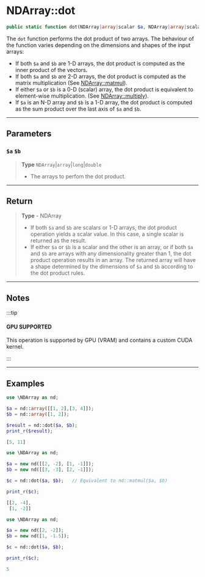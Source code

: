 
# NDArray::dot

```php
public static function dot(NDArray|array|scalar $a, NDArray|array|scalar $b): NDArray;
```
The `dot` function performs the dot product of two arrays. The behaviour of the function
varies depending on the dimensions and shapes of the input arrays:

- If both `$a` and `$b` are 1-D arrays, the dot product is computed as the inner product of the vectors.
- If both `$a` and `$b` are 2-D arrays, the dot product is computed as the matrix multiplication
(See <a href="/api/linear-algebra/ndarray-matmul">NDArray::matmul</a>).
- If either `$a` or `$b` is a 0-D (scalar) array, the dot product is equivalent to element-wise multiplication.
(See <a href="/api/mathematical-functions/ndarray-multiply">NDArray::multiply</a>).
- If `$a` is an N-D array and `$b` is a 1-D array, the dot product is computed as the
sum product over the last axis of `$a` and `$b`.

---

## Parameters

### `$a` `$b`
> **Type** `NDArray`|`array`|`long`|`double`
>- The arrays to perfom the dot product.


---

## Return

> **Type** - NDArray
>- If both `$a` and `$b` are scalars or 1-D arrays, the dot product operation yields a scalar value.
In this case, a single scalar is returned as the result.
>- If either `$a` or `$b` is a scalar and the other is an array, or if both `$a` and `$b` are arrays
with any dimensionality greater than 1, the dot product operation results in an array.
The returned array will have a shape determined by the dimensions of `$a` and `$b` according
to the dot product rules.


---

## Notes

:::tip

#### GPU SUPPORTED
This operation is supported by GPU (VRAM) and contains a custom CUDA kernel.

:::

---

## Examples

<Tabs>
<TabItem value="example1" label="Example 1" default>


```php
use \NDArray as nd;

$a = nd::array([[1, 2],[3, 4]]);
$b = nd::array([1, 2]);

$result = nd::dot($a, $b);
print_r($result);
```
```php
[5, 11]
```


</TabItem>
<TabItem value="example2" label="Example 2">


```php
use \NDArray as nd;

$a = new nd([[2, -2], [1, -1]]);
$b = new nd([[3, -3], [2, -1]]);

$c = nd::dot($a, $b);   // Equivalent to nd::matmul($a, $b)

print_r($c);
```
```php
[[2, -4],
 [1, -2]]
```

</TabItem>
<TabItem value="example3" label="Example 3">


```php
use \NDArray as nd;

$a = new nd([2, -2]);
$b = new nd([1, -1.5]);

$c = nd::dot($a, $b);

print_r($c);
```
```php
5
```


</TabItem>
</Tabs>